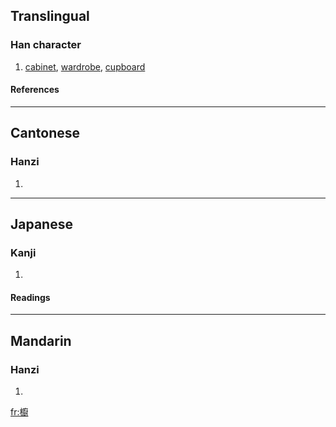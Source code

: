 {{see|橱|櫉}}

==Translingual==
===Han character===
{{Han char|rn=75|rad=木|as=15|sn=19|four=4094<sub>0</sub>|canj=木戈土戈 (DIGI)}}
# [[cabinet]], [[wardrobe]], [[cupboard]]
====References====
{{Han ref|kx=0561.111|hdz=21315.050|uh=6AE5|ud=27365|bh=C36F|bd=50031}}

----
==Cantonese==
===Hanzi===
{{yue-hanzi|jyut=|y=chyu4}}
# {{defn|Cantonese}}

----
==Japanese==
===Kanji===
{{ja-kanji|grade=|rs=木15}}
# {{defn|Japanese}} 
====Readings====
{{ja-readings|on=[[ちゅ]] (chu)|kun=[[ひつ]] (hitsu)}}

----
==Mandarin==
===Hanzi===
{{cmn-hanzi|sim=橱|pin=[[chú]] (chu2)|wg=ch'u<sup>2</sup>}}
# {{defn|Mandarin}}

[[fr:櫥]]